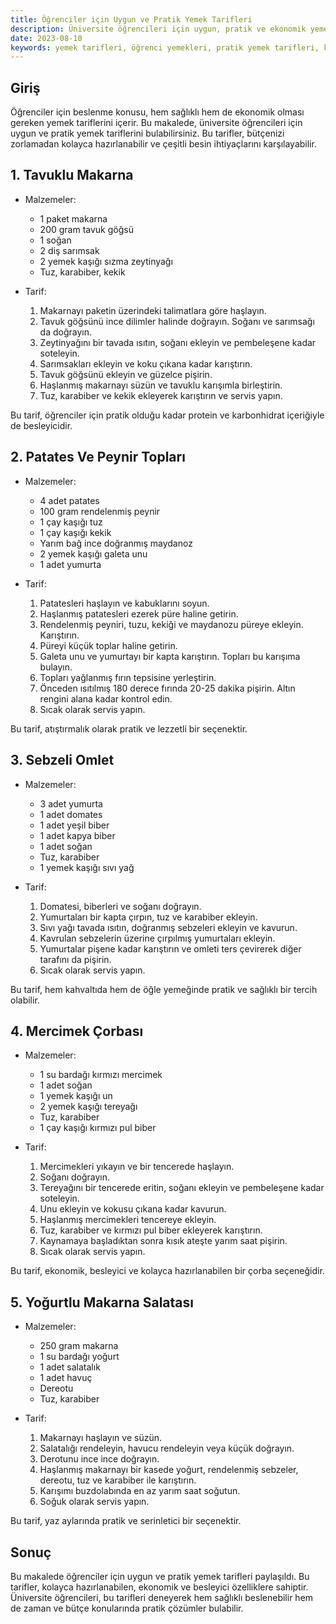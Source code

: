 ```yaml
---
title: Öğrenciler için Uygun ve Pratik Yemek Tarifleri
description: Üniversite öğrencileri için uygun, pratik ve ekonomik yemek tariflerini bu makalede bulabilirsiniz.
date: 2023-08-10
keywords: yemek tarifleri, öğrenci yemekleri, pratik yemek tarifleri, kolay yemek tarifleri, ekonomik yemek tarifleri
---
```


## Giriş

Öğrenciler için beslenme konusu, hem sağlıklı hem de ekonomik olması gereken yemek tariflerini içerir. Bu makalede, üniversite öğrencileri için uygun ve pratik yemek tariflerini bulabilirsiniz. Bu tarifler, bütçenizi zorlamadan kolayca hazırlanabilir ve çeşitli besin ihtiyaçlarını karşılayabilir.

## 1. Tavuklu Makarna

- Malzemeler:
  - 1 paket makarna
  - 200 gram tavuk göğsü
  - 1 soğan
  - 2 diş sarımsak
  - 2 yemek kaşığı sızma zeytinyağı
  - Tuz, karabiber, kekik
  
- Tarif:
  1. Makarnayı paketin üzerindeki talimatlara göre haşlayın.
  2. Tavuk göğsünü ince dilimler halinde doğrayın. Soğanı ve sarımsağı da doğrayın.
  3. Zeytinyağını bir tavada ısıtın, soğanı ekleyin ve pembeleşene kadar soteleyin.
  4. Sarımsakları ekleyin ve koku çıkana kadar karıştırın.
  5. Tavuk göğsünü ekleyin ve güzelce pişirin.
  6. Haşlanmış makarnayı süzün ve tavuklu karışımla birleştirin.
  7. Tuz, karabiber ve kekik ekleyerek karıştırın ve servis yapın.

Bu tarif, öğrenciler için pratik olduğu kadar protein ve karbonhidrat içeriğiyle de besleyicidir.

## 2. Patates Ve Peynir Topları

- Malzemeler:
  - 4 adet patates
  - 100 gram rendelenmiş peynir
  - 1 çay kaşığı tuz
  - 1 çay kaşığı kekik
  - Yarım bağ ince doğranmış maydanoz
  - 2 yemek kaşığı galeta unu
  - 1 adet yumurta
  
- Tarif:
  1. Patatesleri haşlayın ve kabuklarını soyun.
  2. Haşlanmış patatesleri ezerek püre haline getirin.
  3. Rendelenmiş peyniri, tuzu, kekiği ve maydanozu püreye ekleyin. Karıştırın.
  4. Püreyi küçük toplar haline getirin.
  5. Galeta unu ve yumurtayı bir kapta karıştırın. Topları bu karışıma bulayın.
  6. Topları yağlanmış fırın tepsisine yerleştirin.
  7. Önceden ısıtılmış 180 derece fırında 20-25 dakika pişirin. Altın rengini alana kadar kontrol edin.
  8. Sıcak olarak servis yapın.

Bu tarif, atıştırmalık olarak pratik ve lezzetli bir seçenektir.

## 3. Sebzeli Omlet

- Malzemeler:
  - 3 adet yumurta
  - 1 adet domates
  - 1 adet yeşil biber
  - 1 adet kapya biber
  - 1 adet soğan
  - Tuz, karabiber
  - 1 yemek kaşığı sıvı yağ
  
- Tarif:
  1. Domatesi, biberleri ve soğanı doğrayın.
  2. Yumurtaları bir kapta çırpın, tuz ve karabiber ekleyin.
  3. Sıvı yağı tavada ısıtın, doğranmış sebzeleri ekleyin ve kavurun.
  4. Kavrulan sebzelerin üzerine çırpılmış yumurtaları ekleyin.
  5. Yumurtalar pişene kadar karıştırın ve omleti ters çevirerek diğer tarafını da pişirin.
  6. Sıcak olarak servis yapın.

Bu tarif, hem kahvaltıda hem de öğle yemeğinde pratik ve sağlıklı bir tercih olabilir.

## 4. Mercimek Çorbası

- Malzemeler:
  - 1 su bardağı kırmızı mercimek
  - 1 adet soğan
  - 1 yemek kaşığı un
  - 2 yemek kaşığı tereyağı
  - Tuz, karabiber
  - 1 çay kaşığı kırmızı pul biber
  
- Tarif:
  1. Mercimekleri yıkayın ve bir tencerede haşlayın.
  2. Soğanı doğrayın.
  3. Tereyağını bir tencerede eritin, soğanı ekleyin ve pembeleşene kadar soteleyin.
  4. Unu ekleyin ve kokusu çıkana kadar kavurun.
  5. Haşlanmış mercimekleri tencereye ekleyin.
  6. Tuz, karabiber ve kırmızı pul biber ekleyerek karıştırın.
  7. Kaynamaya başladıktan sonra kısık ateşte yarım saat pişirin.
  8. Sıcak olarak servis yapın.

Bu tarif, ekonomik, besleyici ve kolayca hazırlanabilen bir çorba seçeneğidir.

## 5. Yoğurtlu Makarna Salatası

- Malzemeler:
  - 250 gram makarna
  - 1 su bardağı yoğurt
  - 1 adet salatalık
  - 1 adet havuç
  - Dereotu
  - Tuz, karabiber
  
- Tarif:
  1. Makarnayı haşlayın ve süzün.
  2. Salatalığı rendeleyin, havucu rendeleyin veya küçük doğrayın.
  3. Derotunu ince ince doğrayın.
  4. Haşlanmış makarnayı bir kasede yoğurt, rendelenmiş sebzeler, dereotu, tuz ve karabiber ile karıştırın.
  5. Karışımı buzdolabında en az yarım saat soğutun.
  6. Soğuk olarak servis yapın.

Bu tarif, yaz aylarında pratik ve serinletici bir seçenektir.

## Sonuç

Bu makalede öğrenciler için uygun ve pratik yemek tarifleri paylaşıldı. Bu tarifler, kolayca hazırlanabilen, ekonomik ve besleyici özelliklere sahiptir. Üniversite öğrencileri, bu tarifleri deneyerek hem sağlıklı beslenebilir hem de zaman ve bütçe konularında pratik çözümler bulabilir.